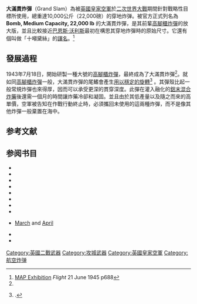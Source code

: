 {{Infobox Weapon
| name            = Grand Slam<br />大滿貫炸彈
| image           = Image:British Grand Slam bomb.jpg
| image_size      = 300px
| caption         = 正在{{le|伍德霍尔斯帕皇家空军基地|RAF Woodhall Spa}}吊裝的大滿貫炸彈
| origin          = {{GB}}
| type            = 重型[[航空炸彈|航空炸彈]] 
<!-- Type selection -->
| is_ranged       =
| is_bladed       =
| is_explosive    = Yes
| is_artillery    =
| is_vehicle      =
| is_missile      =
| is_UK           = Yes
<!-- Service history -->
| service         = 1945年
| used_by         = [[英國皇家空軍|英國皇家空軍]]
| wars            = [[二次大戰|二次大戰]]
<!-- Production history -->
| designer        = [[巴恩斯·沃利斯|巴恩斯·沃利斯]]
| design_date     = 1943年
| manufacturer    = [[维克斯-阿姆斯特朗公司|维克斯-阿姆斯特朗公司]]（Vickers）<br />[[Sheffield|Sheffield]] <br />Clyde Alloy/Steel Company of Scotland, Blochairn, Glasgow
| unit_cost       =
| production_date = 1944-45
| number          = 42 used, 99 built by Clyde Alloy plus others from the Smith Corporation of America<ref>{{harvnb|Flower|2004|loc=appendix 4}} "bombs":
:* [[Schildesche_viaduct|Schildesche viaduct]], [[Bielefeld|Bielefeld]]: 1
:* [[Arnsberg|Arnsberg]] viaduct: 7
:* Arbergen bridge: 2
:* [[Nienburg,_Lower_Saxony|Nienburg]] viaduct: 5
:* [[Bremen|Bremen]] bridge: 5+1 jettisoned
:* [[Farge|Farge]] U-boat shelter: 12+1 jettisoned
:* [[Hamburg|Hamburg]]U-boat shelter: 2
:* [[Heligoland|Heligoland]] coastal batteries: 6
:* plus 1 tested at Ashley Walk bombing range in the [[New_Forest|New Forest]] and an unknown number used in post war trials</ref>
| variants        = M110 (T-14) 22,000-lb GP Bomb (United States)<ref name=nukeinfo> {{harv|Godwin|2007}}{{unreliable source|failed=y|date=July 2013}}</ref>
<!-- General specifications -->
| spec_label      =
| weight          = {{convert|22000|lb|kg|abbr=on}}
| length          = {{convert|26|ft|6|in|m|abbr=on}}
| part_length     = Tail {{convert|13|ft|6|in|m|abbr=on}}
| width           =
| height          =
| diameter        = {{convert|3|ft|10|in|m|abbr=on}}
| crew            =
<!-- Explosive specifications -->
| filling         = [[Torpex|Torpex]] D1
| filling_weight  = {{convert|4144|kg|lb|abbr=on}}
| detonation      = 滲透力：{{convert|40|m|ft|abbr=on}}（地震）{{sfn|Flight staff|1946}} 2–{{convert|6|m|ft|abbr=on}}（混凝土）{{sfn|Flight staff|1946}}{{sfn|Grube|2006}}
| yield           = 6.5噸[[爆炸當量|爆炸當量]] 
}}
'''大滿貫炸彈'''（Grand Slam）為被[[英國皇家空軍|英國皇家空軍]]於[[二次世界大戰|二次世界大戰]]期間針對戰略性目標所使用，總重達10,000公斤（22,000磅）的穿地炸弹。被官方正式列名為 '''Bomb, Medium Capacity, 22,000 lb''' 的大滿貫炸彈，是其前輩[[高腳櫃炸彈|高腳櫃炸彈]]的放大版，並且比較接近[[巴恩斯·沃利斯|巴恩斯·沃利斯]]最初在構思其穿地炸彈時的原始尺寸。它還有個叫做「十噸黛絲」的[[諢名|諢名]]。<ref>[http://www.flightglobal.com/FlightPDFArchive/1945/1945%20-%201224.PDF MAP Exhibition] {{Wayback|url=http://www.flightglobal.com/FlightPDFArchive/1945/1945%20-%201224.PDF |date=20160306163028 }} ''Flight'' 21 June 1945 p688</ref>

==發展過程==
{{參見|高脚柜炸弹#.E8.A8.AD.E8.A8.88|l1=高腳櫃炸彈設計}}

{{quotation|當[[高腳櫃炸彈|高腳櫃炸彈]]的成功被證明後，Wallis 設計了另一項更具威力的武器...這個22,000磅的炸彈是在1945年的春天問世的，而我們用它有效攻擊通往[[鲁尔区|魯爾]]的高架橋和鐵路等目標，同時也用在幾個[[U艇|U艇]]的船塢上。而在需要的時候，這個炸彈也會被用來攻擊地下工廠。在戰爭結束時，我們對攻擊這些目標所作的準備已是相當充份。|[[第一代从男爵亚瑟·哈里斯爵士|亚瑟·哈里斯爵士]] (1947).{{sfn|Harris|2005|p=252}} }}

1943年7月18日，開始研製一種大號的[[高腳櫃炸彈|高腳櫃炸彈]]，最終成為了大滿貫炸彈<ref name=nukeinfo/>。就如同[[高腳櫃炸彈|高腳櫃炸彈]]一般，大滿貫炸彈的尾鰭會產生[[陀螺儀|用以穩定的旋轉]]<ref>{{harvnb|Constable|2008}}.{{unreliable source|failed=y|date=July 2013}}</ref> 。其彈殼比起一般常規炸彈也來得厚，因而可以承受更深的貫穿深度。此彈在灌入融化的[[鋁末混合炸藥|鋁末混合炸藥]]後還需一個月的時間讓炸藥冷卻和凝固。並且由於其低產量以及隨之而來的高單價，空軍被告知在作戰行動終止時，必須攜回未使用的這兩種炸彈，而不是像其他炸彈一般棄置在海中。{{sfn|Flower|2004|p=335}}

==参考文献==
{{reflist}}

==参阅书目==
{{refbegin}}
* {{cite web |author=AAA anonymous |year=2004 |url=http://www.gunnies.pac.com.au/gallery/grand_slam.htm |title=The 'Gate Guards' at RAF Scampton's Main Gate in about 1958 |publisher=Australian Armourers Association |ref=harv |archiveurl=https://web.archive.org/web/20090918075619/http://www.gunnies.pac.com.au/gallery/grand_slam.htm |archivedate=2009-09-18 |accessdate=6 April 2017 |dead-url=no }}
* {{Cite web |author=RAF staff |date=6 April 2005 |url=http://www.raf.mod.uk/bombercommand/grandslam.html |title=Grand Slam Raids |accessdate=6 April 2017 |ref={{SfnRef|RAF staff|2005a}} |deadurl=yes |archiveurl=http://webarchive.nationalarchives.gov.uk/20070706011932/http://www.raf.mod.uk/bombercommand/grandslam.html |archivedate=2007-07-06 }}
* {{Cite journal |date=30 May 1946 |title=Bombs Versus Concrete |journal=Flight |pages=537–541 |url=http://www.flightglobal.com/pdfarchive/view/1946/1946%20-%201045.html |ref=harv |number=1953 |volume=XLIX |accessdate=6 April 2017 |archive-date=2019-04-03 |archive-url=https://web.archive.org/web/20190403204250/https://www.flightglobal.com/pdfarchive/view/1946/1946%20-%201045.html |dead-url=no }}
* {{Cite book |last=Flower |first=Stephen |title=Barnes Wallis’ Bombs |year=2004 |publisher=Tempus |location=Stroud |isbn=0-7524-2987-6 |ref=harv |others=Researched from the original records and interviews with those involved with the development and use of the bombs.}}
* {{Cite web |last=Grube |first=Christel |url=http://www.lostplaces.de/cms/content/view/41/33/ |date=28 February 2006 |title=Submarine-Valentin, Bremen-Farge |work=Interessengemeinschaft für historische Militär-, Industrie- und Verkehrsbauten |language=de |accessdate=6 April 2017 |ref=harv }}{{Dead link}}
* {{Cite book|ref=harv |last=Harris |first=Sir Arthur |year=2005 |orig-year=1947|title=Bomber Offensive |page=252 |publisher=Pen & Sword Military Classics |location=Barnsley |isbn=1-84415-210-3}}
* {{Cite web |last=Kharin |first=D. A. |last2=Kuzmina |first2=I. V. |last3=Danilova |first3=T. I. |date=22 September 1972 |url=http://stinet.dtic.mil/oai/oai?verb=getRecord&metadataPrefix=html&identifier=AD0751247 |title=Ground Vibrations during Camouflet Blasts |work= |accessdate=6 April 2017 |publisher=Foreign Technology Division, Wright-Patterson AFB, Ohio |ref=harv |archiveurl=https://web.archive.org/web/20090221131105/http://oai.dtic.mil/oai/oai?verb=getRecord&metadataPrefix=html&identifier=AD0751247 |archivedate=2009-02-21 |dead-url=no }}
* {{cite book |last=Lake |first=Jon |year=2002 |title=Lancaster Squadrons 1944–45 |publisher=Osprey |page=62 |isbn=1-84176-433-7 |ref=harv}}
* {{Cite web |author=RAF staff |date=6 April 2005 |url=http://www.raf.mod.uk/bombercommand/diary.html |title=Bomber Command Campaign Diary |work=Bomber Command 60th Anniversary |ref=harv |archiveurl=http://webarchive.nationalarchives.gov.uk/20070706011932/http://www.raf.mod.uk/bombercommand/diary.html |archivedate=2007-07-06 |accessdate=6 April 2017 |dead-url=no }} [http://webarchive.nationalarchives.gov.uk/20070706011932/http://www.raf.mod.uk/bombercommand/mar45.html March] and [http://webarchive.nationalarchives.gov.uk/20070706011932/http://www.raf.mod.uk/bombercommand/apr45.html April]
* {{Cite web |author=RAF staff |date=6 April 2005 |url=http://www.raf.mod.uk/bombercommand/grandslam.html |title=Grand Slam Raids |accessdate=6 April 2017 |ref={{SfnRef|RAF staff|2005a}} |archiveurl=http://webarchive.nationalarchives.gov.uk/20070706011932/http://www.raf.mod.uk/bombercommand/grandslam.html |archivedate=2007-07-06 |dead-url=yes }}
* {{Cite web |last=Truman |first=Harry S. (then U.S. President) |authorlink=Harry S. Truman |year=2008 |origyear=1945 |url=http://www.atomicarchive.com/Docs/Hiroshima/PRHiroshima.shtml |date= |title=White House Press Release on Hiroshima: Statement by the President of the United States |work= |accessdate=6 April 2017 |publisher=atomicarchive.com |ref=harv |archive-date=2019-03-20 |archive-url=https://web.archive.org/web/20190320191203/http://www.atomicarchive.com/Docs/Hiroshima/PRHiroshima.shtml |dead-url=no }}
{{refend}}

{{RAF WWII Strategic Bombing}}

[[Category:英國二戰武器|Category:英國二戰武器]]
[[Category:攻城武器|Category:攻城武器]]
[[Category:英國皇家空軍|Category:英國皇家空軍]]
[[Category:航空炸弹|Category:航空炸弹]]